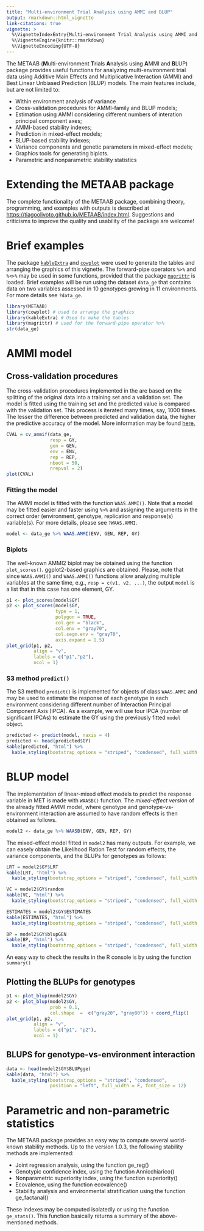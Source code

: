 ```yaml
---
title: "Multi-environment Trial Analysis using AMMI and BLUP"
output: rmarkdown::html_vignette
link-citations: true
vignette: >
  %\VignetteIndexEntry{Multi-environment Trial Analysis using AMMI and BLUP}
  %\VignetteEngine{knitr::rmarkdown}
  %\VignetteEncoding{UTF-8}
---
```


The METAAB (**M**ulti-environment **T**rials **A**nalysis using **A**MMI and **B**LUP) package provides useful functions for analyzing multi-environment trial data using Additive Main Effects and Multiplicative Interaction (AMMI) and Best Linear Unbiased Prediction (BLUP) models. The main features include, but are not limited to:

* Within environment analysis of variance
* Cross-validation procedures for AMMI-family and BLUP models;
* Estimation using AMMI considering different numbers of interation principal component axes;
* AMMI-based stability indexes;
* Prediction in mixed-effect models;
* BLUP-based stability indexes;
* Variance components and genetic parameters in mixed-effect models;
* Graphics tools for generating biplots.
* Parametric and nonparametric stability statistics


# Extending the METAAB package

The complete functionality of the METAAB package, combining theory, programming, and examples with outputs is described at <https://tiagoolivoto.github.io/METAAB/index.html>. Suggestions and criticisms to improve the quality and usability of the package are welcome!

# Brief examples
The package [`kableExtra`](https://haozhu233.github.io/kableExtra/) and [`cowplot`](https://github.com/wilkelab/cowplot) were used to generate the tables and arranging the graphics of this vignette. The forward-pipe operators `%>%` and `%<>%` may be used in some functions, provided that the package [`magrittr`](https://magrittr.tidyverse.org/) is loaded. Brief examples will be run using the dataset `data_ge` that contains data on two variables assessed in 10 genotypes growing in 11 environments. For more details see `?data_ge`.

```r
library(METAAB)
library(cowplot) # used to arrange the graphics
library(kableExtra) # Used to make the tables
library(magrittr) # used for the forward-pipe operator %>%
str(data_ge)
```


# AMMI model
## Cross-validation procedures
The cross-validation procedures implemented in the \bold{METAAB} are based on the splitting of the original data into a training set and a validation set. The model is fitted using the training set and the predicted value is compared with the validation set. This process is iterated many times, say, 1000 times. The lesser the difference between predicted and validation data, the higher the predictive accuracy of the model. More information may be found [here.](https://tiagoolivoto.github.io/METAAB/articles/vignettes_CROSS-VALIDATION.html)

```r
CVAL = cv_ammif(data_ge,
                resp = GY,
                gen = GEN,
                env = ENV,
                rep = REP,
                nboot = 50,
                nrepval = 2)
plot(CVAL)
```


### Fitting the model
The AMMI model is fitted with the function `WAAS.AMMI()`. Note that a model may be fitted easier and faster using `%>%` and assigning the arguments in the correct order (environment, genotype, replication and response(s) variable(s). For more details, please see `?WAAS.AMMI`.

```r
model <- data_ge %>% WAAS.AMMI(ENV, GEN, REP, GY)
```

### Biplots

The well-known AMMI2 biplot may be obtained using the function `plot_scores()`. ggplot2-based graphics are obtained. Please, note that since `WAAS.AMMI()` and `WAAS.AMMI()` functions allow analyzing multiple variables at the same time, e.g., `resp = c(v1, v2, ...)`, the output `model` is a list that in this case has one element, GY.

```r
p1 <- plot_scores(model$GY)
p2 <- plot_scores(model$GY,
                  type = 1,
                  polygon = TRUE,
                  col.gen = "black",
                  col.env = "gray70",
                  col.segm.env = "gray70",
                  axis.expand = 1.5)
plot_grid(p1, p2,
          align = "v",
          labels = c("p1","p2"),
          ncol = 1)
```


### S3 method `predict()`
The S3 method `predict()` is implemented for objects of class `WAAS.AMMI` and may be used to estimate the response of each genotype in each environment considering different number of Interaction Principal Component Axis (IPCA). As a example, we will use four IPCA (number of significant IPCAs) to estimate the GY using the previously fitted `model` object.

```r
predicted <- predict(model, naxis = 4)
predicted <- head(predicted$GY)
kable(predicted, "html") %>%
  kable_styling(bootstrap_options = "striped", "condensed", full_width = F)
```

# BLUP model
The implementation of linear-mixed effect models to predict the response variable in MET is made with `WAASB()` function. The *mixed-effect version* of the already fitted AMMI model, where genotype and genotype-vs-environment interaction are assumed to have random effects is then obtained as follows.

```r
model2 <- data_ge %>% WAASB(ENV, GEN, REP, GY)
```

The mixed-effect model fitted in `model2` has many outputs. For example, we can easely obtain the Likelihood Ration Test for random effects, the variance components, and the BLUPs for genotypes as follows:


```r
LRT = model2$GY$LRT
kable(LRT, "html") %>%
  kable_styling(bootstrap_options = "striped", "condensed", full_width = F)

VC = model2$GY$random
kable(VC, "html") %>%
  kable_styling(bootstrap_options = "striped", "condensed", full_width = F)

ESTIMATES = model2$GY$ESTIMATES
kable(ESTIMATES, "html") %>%
  kable_styling(bootstrap_options = "striped", "condensed", full_width = F)

BP = model2$GY$blupGEN
kable(BP, "html") %>%
  kable_styling(bootstrap_options = "striped", "condensed", full_width = F)
```

An easy way to check the results in the R console is by using the function `summary()`


## Plotting the BLUPs for genotypes

```r
p1 <- plot_blup(model2$GY)
p2 <- plot_blup(model2$GY,
                prob = 0.1,
                col.shape  =  c("gray20", "gray80")) + coord_flip()
plot_grid(p1, p2,
          align = "v",
          labels = c("p1", "p2"),
          ncol = 1)
```


## BLUPS for genotype-vs-environment interaction

```r
data <- head(model2$GY$BLUPgge)
kable(data, "html") %>%
  kable_styling(bootstrap_options = "striped", "condensed",
                position = "left", full_width = F, font_size = 12)
```

# Parametric and non-parametric statistics
The METAAB package provides an easy way to compute several world-known stability methods.
Up to the version 1.0.3, the following stability methods are implemented:

* Joint regression analysis, using the function ge_reg()
* Genotypic confidence index, using the function Annicchiarico()
* Nonparametric superiority index, using the function superiority()
* Ecovalence, using the function ecovalence()
* Stability analysis and environmental stratification using the function ge_factanal()


These indexes may be computed isolatedly or using the function `ge_stats()`. This function basically returns a summary of the above-mentioned methods.
